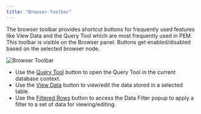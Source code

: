 ```yaml
---
title: "Browser Toolbar"
---
```


<div id="pem_toolbar" class="registered_link"></div>

The browser toolbar provides shortcut buttons for frequently used features like View Data and the Query Tool which are most frequently used in PEM. This toolbar is visible on the Browser panel. Buttons get enabled/disabled based on the selected browser node.

![Browser Toolbar](/../images/pem_toolbar.png)

-   Use the [Query Tool](../08_toc_pem_developer_tools/#query_tool) button to open the Query Tool in the current database context.
-   Use the [View Data](../08_toc_pem_developer_tools/04_editgrid/#editgrid) button to view/edit the data stored in a selected table.
-   Use the [Filtered Rows](../08_toc_pem_developer_tools/04_editgrid/#viewdata_filter) button to access the Data Filter popup to apply a filter to a set of data for viewing/editing.
